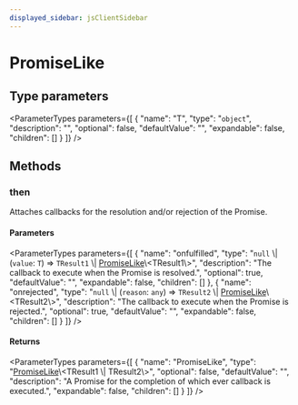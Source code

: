```yaml
---
displayed_sidebar: jsClientSidebar
---
```



# PromiseLike

## Type parameters

<ParameterTypes parameters={[
  {
    "name": "T",
    "type": "`object`",
    "description": "",
    "optional": false,
    "defaultValue": "",
    "expandable": false,
    "children": []
  }
]} />

## Methods

### then

Attaches callbacks for the resolution and/or rejection of the Promise.

#### Parameters

<ParameterTypes parameters={[
  {
    "name": "onfulfilled",
    "type": "``null`` \\| (`value`: `T`) => `TResult1` \\| [PromiseLike](internal.PromiseLike.mdx)\\&#60;TResult1\\&#62;",
    "description": "The callback to execute when the Promise is resolved.",
    "optional": true,
    "defaultValue": "",
    "expandable": false,
    "children": []
  },
  {
    "name": "onrejected",
    "type": "``null`` \\| (`reason`: `any`) => `TResult2` \\| [PromiseLike](internal.PromiseLike.mdx)\\&#60;TResult2\\&#62;",
    "description": "The callback to execute when the Promise is rejected.",
    "optional": true,
    "defaultValue": "",
    "expandable": false,
    "children": []
  }
]} />

#### Returns

<ParameterTypes parameters={[
  {
    "name": "PromiseLike",
    "type": "[PromiseLike](internal.PromiseLike.mdx)\\&#60;TResult1 \\| TResult2\\&#62;",
    "optional": false,
    "defaultValue": "",
    "description": "A Promise for the completion of which ever callback is executed.",
    "expandable": false,
    "children": []
  }
]} />
